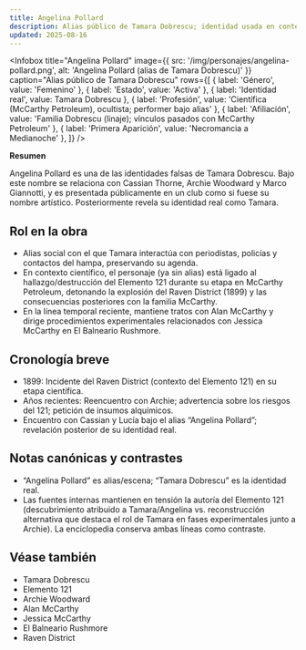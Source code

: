 ```yaml
---
title: Angelina Pollard
description: Alias público de Tamara Dobrescu; identidad usada en contextos sociales y de investigación
updated: 2025-08-16
---
```



<Infobox
  title="Angelina Pollard"
  image={{ src: '/img/personajes/angelina-pollard.png', alt: 'Angelina Pollard (alias de Tamara Dobrescu)' }}
  caption="Alias público de Tamara Dobrescu"
  rows={[
    { label: 'Género', value: 'Femenino' },
    { label: 'Estado', value: 'Activa' },
    { label: 'Identidad real', value: <Link to="/CrSaSo/personajes/Tamara%20Dobrescu">Tamara Dobrescu</Link> },
    { label: 'Profesión', value: 'Científica (McCarthy Petroleum), ocultista; performer bajo alias' },
    { label: 'Afiliación', value: 'Familia Dobrescu (linaje); vínculos pasados con McCarthy Petroleum' },
    { label: 'Primera Aparición', value: 'Necromancia a Medianoche' },
  ]}
/>


**Resumen**

Angelina Pollard es una de las identidades falsas de <Link to="/CrSaSo/personajes/Tamara%20Dobrescu">Tamara Dobrescu</Link>. Bajo este nombre se relaciona con <Link to="/CrSaSo/personajes/Cassian%20Thorne">Cassian Thorne</Link>, <Link to="/CrSaSo/personajes/Archie%20Woodward">Archie Woodward</Link> y <Link to="/CrSaSo/personajes/Marco%20Giannotti">Marco Giannotti</Link>, y es presentada públicamente en un club como si fuese su nombre artístico. Posteriormente revela su identidad real como Tamara.

## Rol en la obra

- Alias social con el que Tamara interactúa con periodistas, policías y contactos del hampa, preservando su agenda.
- En contexto científico, el personaje (ya sin alias) está ligado al hallazgo/destrucción del <Link to="/CrSaSo/otros/Elemento%20121">Elemento 121</Link> durante su etapa en <Link to="/CrSaSo/familias/mccarthy-petroleum">McCarthy Petroleum</Link>, detonando la explosión del <Link to="/CrSaSo/lugares/Raven%20District">Raven District</Link> (1899) y las consecuencias posteriores con la familia McCarthy.
- En la línea temporal reciente, mantiene tratos con <Link to="/CrSaSo/personajes/Alan%20McCarthy">Alan McCarthy</Link> y dirige procedimientos experimentales relacionados con <Link to="/CrSaSo/personajes/Jessica%20McCarthy">Jessica McCarthy</Link> en <Link to="/CrSaSo/lugares/El%20Balneario%20Rushmore">El Balneario Rushmore</Link>.

## Cronología breve

- 1899: Incidente del Raven District (contexto del Elemento 121) en su etapa científica.
- Años recientes: Reencuentro con Archie; advertencia sobre los riesgos del 121; petición de insumos alquímicos.
- Encuentro con Cassian y Lucía bajo el alias “Angelina Pollard”; revelación posterior de su identidad real.

## Notas canónicas y contrastes

- “Angelina Pollard” es alias/escena; “Tamara Dobrescu” es la identidad real.
- Las fuentes internas mantienen en tensión la autoría del Elemento 121 (descubrimiento atribuido a Tamara/Angelina vs. reconstrucción alternativa que destaca el rol de Tamara en fases experimentales junto a Archie). La enciclopedia conserva ambas líneas como contraste.

## Véase también

- <Link to="/CrSaSo/personajes/Tamara%20Dobrescu">Tamara Dobrescu</Link>
- <Link to="/CrSaSo/otros/Elemento%20121">Elemento 121</Link>
- <Link to="/CrSaSo/personajes/Archie%20Woodward">Archie Woodward</Link>
- <Link to="/CrSaSo/personajes/Alan%20McCarthy">Alan McCarthy</Link>
- <Link to="/CrSaSo/personajes/Jessica%20McCarthy">Jessica McCarthy</Link>
- <Link to="/CrSaSo/lugares/El%20Balneario%20Rushmore">El Balneario Rushmore</Link>
- <Link to="/CrSaSo/lugares/Raven%20District">Raven District</Link>